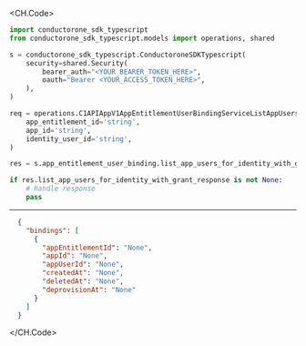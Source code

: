 
<CH.Code>
```python ListAppUsersForIdentityWithGrant.py
import conductorone_sdk_typescript
from conductorone_sdk_typescript.models import operations, shared

s = conductorone_sdk_typescript.ConductoroneSDKTypescript(
    security=shared.Security(
        bearer_auth="<YOUR_BEARER_TOKEN_HERE>",
        oauth="Bearer <YOUR_ACCESS_TOKEN_HERE>",
    ),
)

req = operations.C1APIAppV1AppEntitlementUserBindingServiceListAppUsersForIdentityWithGrantRequest(
    app_entitlement_id='string',
    app_id='string',
    identity_user_id='string',
)

res = s.app_entitlement_user_binding.list_app_users_for_identity_with_grant(req)

if res.list_app_users_for_identity_with_grant_response is not None:
    # handle response
    pass
```
---

```json Example Response
  {
    "bindings": [
      {
        "appEntitlementId": "None",
        "appId": "None",
        "appUserId": "None",
        "createdAt": "None",
        "deletedAt": "None",
        "deprovisionAt": "None"
      }
    ]
  }
```
</CH.Code>
